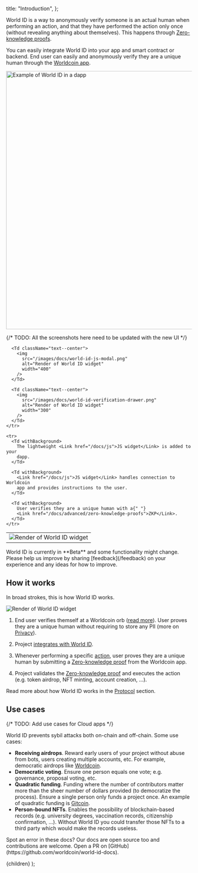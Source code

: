   title: "Introduction",
};


World ID is a way to anonymously verify someone is an actual human when performing an action, and that they have performed the action only once (without revealing anything about themselves). This happens through [Zero-knowledge proofs](/docs/advanced/zero-knowledge-proofs).

You can easily integrate World ID into your app and smart contract or backend. End user can easily and anonymously verify they are a unique human through the [Worldcoin app](https://worldcoin.org/download).

<div className="flex justify-center">
  <img
    src="/images/docs/mesha-airdrop-render.jpg"
    alt="Example of World ID in a dapp"
    width="700"
  />
</div>

{/* TODO: All the screenshots here need to be updated with the new UI */}

<Table className="table-auto">
  <tbody>
    <tr>
      <Td className="border dark:border-fdfdfe">
        <img
          src="/images/docs/world-id-widget.png"
          alt="Render of World ID widget"
        />
      </Td>

      <Td className="text--center">
        <img
          src="/images/docs/world-id-js-modal.png"
          alt="Render of World ID widget"
          width="400"
        />
      </Td>

      <Td className="text--center">
        <img
          src="/images/docs/world-id-verification-drawer.png"
          alt="Render of World ID widget"
          width="300"
        />
      </Td>
    </tr>

    <tr>
      <Td withBackground>
        The lightweight <Link href="/docs/js">JS widget</Link> is added to your
        dapp.
      </Td>

      <Td withBackground>
        <Link href="/docs/js">JS widget</Link> handles connection to Worldcoin
        app and provides instructions to the user.
      </Td>

      <Td withBackground>
        User verifies they are a unique human with a{" "}
        <Link href="/docs/advanced/zero-knowledge-proofs">ZKP</Link>.
      </Td>
    </tr>

  </tbody>
</Table>

<Alert heading="FYI" type="caution">
  World ID is currently in **Beta** and some functionality might change. Please
  help us improve by sharing [feedback](/feedback) on your experience and any
  ideas for how to improve.
</Alert>

## How it works

In broad strokes, this is how World ID works.

<img src="/images/docs/how-it-works.png" alt="Render of World ID widget" />

1. End user verifies themself at a Worldcoin orb ([read more](https://worldcoin.org/how-the-launch-works)). User proves they are a unique human without requiring to store any PII (more on [Privacy](/docs/about/privacy)).

2. Project [integrates with World ID](/docs/quick-start).

3. Whenever performing a specific [action](/docs/about/protocol#what-are-actions), user proves they are a unique human by submitting a [Zero-knowledge proof](/docs/advanced/zero-knowledge-proofs) from the Worldcoin app.

4. Project validates the [Zero-knowledge proof](/docs/advanced/zero-knowledge-proofs) and executes the action (e.g. token airdrop, NFT minting, account creation, ...).

Read more about how World ID works in the [Protocol](/docs/about/protocol) section.

## Use cases

{/* TODO: Add use cases for Cloud apps */}

World ID prevents sybil attacks both on-chain and off-chain. Some use cases:

- **Receiving airdrops**. Reward early users of your project without abuse from bots, users creating multiple accounts, etc. For example, democratic airdrops like [Worldcoin](https://worldcoin.org).
- **Democratic voting**. Ensure one person equals one vote; e.g. governance, proposal voting, etc.
- **Quadratic funding**. Funding where the number of contributors matter more than the sheer number of dollars provided (to democratize the process). Ensure a single person only funds a project once. An example of quadratic funding is [Gitcoin](https://gitcoin.co/blog/gitcoin-grants-quadratic-funding-for-the-world/).
- **Person-bound NFTs**. Enables the possibility of blockchain-based records (e.g. university degrees, vaccination records, citizenship confirmation, ...). Without World ID you could transfer those NFTs to a third party which would make the records useless.

<Alert type="note">
  Spot an error in these docs? Our docs are open source too and contributions
  are welcome. Open a PR on
  [GitHub](https://github.com/worldcoin/world-id-docs).
</Alert>

  <DocsLayout title={meta.title}>{children}</DocsLayout>
);
